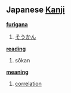 == Japanese [[Kanji]] ==                                          

'''[[furigana]]'''
# [[そうかん]]

'''[[reading]]'''
# sōkan

'''[[meaning]]'''
# [[correlation]]